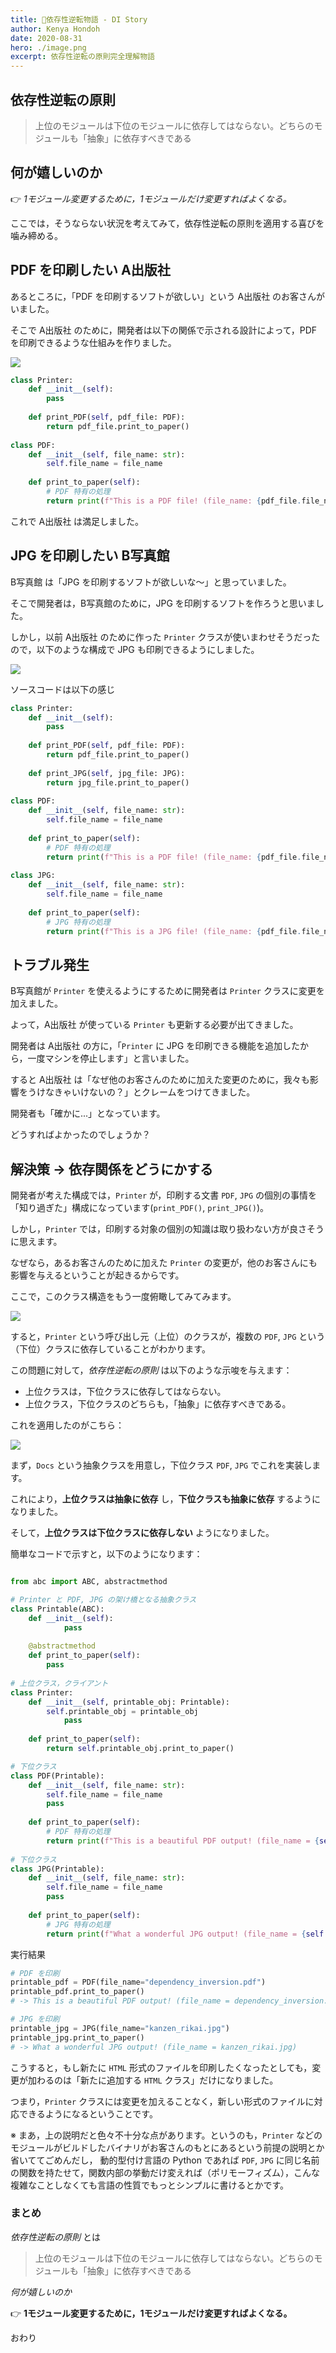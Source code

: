 ```yaml
---
title: 依存性逆転物語 - DI Story
author: Kenya Hondoh
date: 2020-08-31
hero: ./image.png
excerpt: 依存性逆転の原則完全理解物語
---
```


## 依存性逆転の原則

> 上位のモジュールは下位のモジュールに依存してはならない。どちらのモジュールも「抽象」に依存すべきである

## 何が嬉しいのか

👉 *1モジュール変更するために，1モジュールだけ変更すればよくなる。*

ここでは，そうならない状況を考えてみて，依存性逆転の原則を適用する喜びを噛み締める。

## PDF を印刷したい A出版社

あるところに，「PDF を印刷するソフトが欲しい」という A出版社 のお客さんがいました。

そこで A出版社 のために，開発者は以下の関係で示される設計によって，PDF を印刷できるような仕組みを作りました。

![](https://lh3.googleusercontent.com/_EP1Dj6OW-38qplq6vV6yB6ELSQ5TCPJdtrW2NJicr5bRvHDyyQJ5xwnXyajYRRhzEZlgaOJ6XU9SnvvM_KgEzAqtqb31Me7iC_ZCpGxOR1vq_MRD0Vs6Kf7hbpbyJPh5buWlrRJu-w)

```python
class Printer:
    def __init__(self):
        pass
    
    def print_PDF(self, pdf_file: PDF):
        return pdf_file.print_to_paper()
        
class PDF:
    def __init__(self, file_name: str):
        self.file_name = file_name
    
    def print_to_paper(self):
        # PDF 特有の処理
        return print(f"This is a PDF file! (file_name: {pdf_file.file_name})")
```

これで A出版社 は満足しました。

## JPG を印刷したい B写真館

B写真館 は「JPG を印刷するソフトが欲しいな〜」と思っていました。

そこで開発者は，B写真館のために，JPG を印刷するソフトを作ろうと思いました。

しかし，以前 A出版社 のために作った `Printer` クラスが使いまわせそうだったので，以下のような構成で JPG も印刷できるようにしました。

![](https://lh3.googleusercontent.com/ZOKuNkUSTdneEYJDb0bpTCVPZSCl0Kec4CunhfPP3L3saZVlIBvN2I_fnliWnucEKWEKcPcP9fNkUseTj0kHBGOcfxrUDlWvi98PdLsx_UaLA48eOPGIGGNvVIp2lZaJGpx5lKofIkU)

ソースコードは以下の感じ

```python
class Printer:
    def __init__(self):
        pass
    
    def print_PDF(self, pdf_file: PDF):
        return pdf_file.print_to_paper()
        
    def print_JPG(self, jpg_file: JPG):
        return jpg_file.print_to_paper()
        
class PDF:
    def __init__(self, file_name: str):
        self.file_name = file_name
    
    def print_to_paper(self):
        # PDF 特有の処理
        return print(f"This is a PDF file! (file_name: {pdf_file.file_name})")
    
class JPG:
    def __init__(self, file_name: str):
        self.file_name = file_name
    
    def print_to_paper(self):
        # JPG 特有の処理
        return print(f"This is a JPG file! (file_name: {pdf_file.file_name})")
```

## トラブル発生

B写真館が `Printer` を使えるようにするために開発者は `Printer` クラスに変更を加えました。

よって，A出版社 が使っている `Printer` も更新する必要が出てきました。

開発者は A出版社 の方に，「`Printer` に JPG を印刷できる機能を追加したから，一度マシンを停止します」と言いました。

すると A出版社 は「なぜ他のお客さんのために加えた変更のために，我々も影響をうけなきゃいけないの？」とクレームをつけてきました。

開発者も「確かに...」となっています。

どうすればよかったのでしょうか？

## 解決策 → 依存関係をどうにかする

開発者が考えた構成では，`Printer` が，印刷する文書 `PDF`, `JPG` の個別の事情を「知り過ぎた」構成になっています(`print_PDF()`, `print_JPG()`)。

しかし，`Printer` では，印刷する対象の個別の知識は取り扱わない方が良さそうに思えます。

なぜなら，あるお客さんのために加えた `Printer` の変更が，他のお客さんにも影響を与えるということが起きるからです。

ここで，このクラス構造をもう一度俯瞰してみてみます。

![](https://lh3.googleusercontent.com/ZOKuNkUSTdneEYJDb0bpTCVPZSCl0Kec4CunhfPP3L3saZVlIBvN2I_fnliWnucEKWEKcPcP9fNkUseTj0kHBGOcfxrUDlWvi98PdLsx_UaLA48eOPGIGGNvVIp2lZaJGpx5lKofIkU)

すると，`Printer` という呼び出し元（上位）のクラスが，複数の `PDF`, `JPG` という（下位）クラスに依存していることがわかります。

この問題に対して，*依存性逆転の原則* は以下のような示唆を与えます：

- 上位クラスは，下位クラスに依存してはならない。
- 上位クラス，下位クラスのどちらも，「抽象」に依存すべきである。

これを適用したのがこちら：

![](https://lh3.googleusercontent.com/-z2EXKh0EgXXdZuHqPDIPDDroLK_m0760MLYWSmj2QCyviMUBhlC8XHMiZF7H7K1IZQV2MSgR11AjFZpmYzz5QNnrm-vL1iavmRlaSLPeRXzMlWT0MJABaBeoYnNljgqF3awH9LTyWY)

まず，`Docs` という抽象クラスを用意し，下位クラス `PDF`, `JPG` でこれを実装します。

これにより，**上位クラスは抽象に依存** し，**下位クラスも抽象に依存** するようになりました。

そして，**上位クラスは下位クラスに依存しない** ようになりました。

簡単なコードで示すと，以下のようになります：

```python

from abc import ABC, abstractmethod

# Printer と PDF, JPG の架け橋となる抽象クラス
class Printable(ABC):
    def __init__(self):
            pass
    
    @abstractmethod
    def print_to_paper(self):
        pass
    
# 上位クラス，クライアント
class Printer:
    def __init__(self, printable_obj: Printable):
        self.printable_obj = printable_obj
            pass
    
    def print_to_paper(self):
        return self.printable_obj.print_to_paper()

# 下位クラス            
class PDF(Printable):
    def __init__(self, file_name: str):
        self.file_name = file_name
        pass
    
    def print_to_paper(self):
        # PDF 特有の処理
        return print(f"This is a beautiful PDF output! (file_name = {self.file_name})")
    
# 下位クラス     
class JPG(Printable):
    def __init__(self, file_name: str):
        self.file_name = file_name
        pass
        
    def print_to_paper(self):
        # JPG 特有の処理
        return print(f"What a wonderful JPG output! (file_name = {self.file_name})")
```

実行結果

```python
# PDF を印刷
printable_pdf = PDF(file_name="dependency_inversion.pdf")
printable_pdf.print_to_paper() 
# -> This is a beautiful PDF output! (file_name = dependency_inversion.pdf)

# JPG を印刷
printable_jpg = JPG(file_name="kanzen_rikai.jpg")
printable_jpg.print_to_paper() 
# -> What a wonderful JPG output! (file_name = kanzen_rikai.jpg)
```

こうすると，もし新たに `HTML` 形式のファイルを印刷したくなったとしても，変更が加わるのは「新たに追加する `HTML` クラス」だけになりました。

つまり，`Printer` クラスには変更を加えることなく，新しい形式のファイルに対応できるようになるということです。

※ まあ，上の説明だと色々不十分な点があります。というのも，`Printer` などのモジュールがビルドしたバイナリがお客さんのもとにあるという前提の説明とか省いててごめんだし，
動的型付け言語の Python であれば `PDF`, `JPG` に同じ名前の関数を持たせて，関数内部の挙動だけ変えれば（ポリモーフィズム），こんな複雑なことしなくても言語の性質でもっとシンプルに書けるとかです。

### まとめ

*依存性逆転の原則* とは

> 上位のモジュールは下位のモジュールに依存してはならない。どちらのモジュールも「抽象」に依存すべきである

*何が嬉しいのか*

👉 **1モジュール変更するために，1モジュールだけ変更すればよくなる。**

おわり

